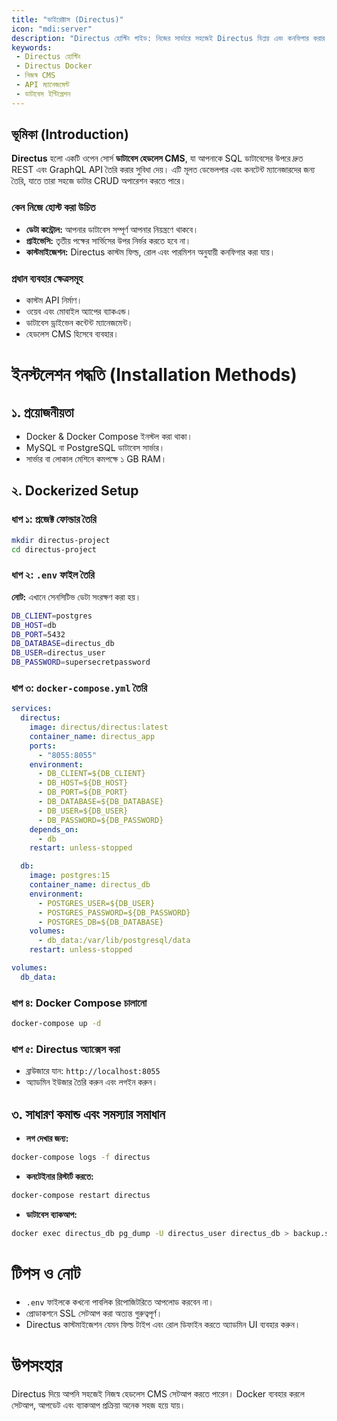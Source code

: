 ```yaml
---
title: "ডাইরেক্টাস (Directus)"
icon: "mdi:server"
description: "Directus হোস্টিং গাইড: নিজের সার্ভারে সহজেই Directus ডিপ্লয় এবং কনফিগার করার সম্পূর্ণ নির্দেশিকা।"
keywords: 
 - Directus হোস্টিং
 - Directus Docker
 - নিজস্ব CMS
 - API ম্যানেজমেন্ট
 - ডাটাবেস ইন্টিগ্রেশন
---
```


## ভূমিকা (Introduction)

**Directus** হলো একটি ওপেন সোর্স **ডাটাবেস হেডলেস CMS**, যা আপনাকে SQL ডাটাবেসের উপরে দ্রুত REST এবং GraphQL API তৈরি করার সুবিধা দেয়। এটি মূলত ডেভেলপার এবং কনটেন্ট ম্যানেজারদের জন্য তৈরি, যাতে তারা সহজে ডাটার CRUD অপারেশন করতে পারে।  

### কেন নিজে হোস্ট করা উচিত
- **ডেটা কন্ট্রোল:** আপনার ডাটাবেস সম্পূর্ণ আপনার নিয়ন্ত্রণে থাকবে।  
- **প্রাইভেসি:** তৃতীয় পক্ষের সার্ভিসের উপর নির্ভর করতে হবে না।  
- **কাস্টমাইজেশন:** Directus কাস্টম ফিল্ড, রোল এবং পারমিশন অনুযায়ী কনফিগার করা যায়।  

### প্রধান ব্যবহার ক্ষেত্রসমূহ
- কাস্টম API নির্মাণ।  
- ওয়েব এবং মোবাইল অ্যাপের ব্যাকএন্ড।  
- ডাটাবেস ড্রাইভেন কন্টেন্ট ম্যানেজমেন্ট।  
- হেডলেস CMS হিসেবে ব্যবহার।  

# ইনস্টলেশন পদ্ধতি (Installation Methods)

## ১. প্রয়োজনীয়তা
- Docker & Docker Compose ইনস্টল করা থাকা।  
- MySQL বা PostgreSQL ডাটাবেস সার্ভার।  
- সার্ভার বা লোকাল মেশিনে কমপক্ষে ১ GB RAM।  

## ২. Dockerized Setup

### ধাপ ১: প্রজেক্ট ফোল্ডার তৈরি

```bash
mkdir directus-project
cd directus-project
```

### ধাপ ২: `.env` ফাইল তৈরি

**নোট:** এখানে সেনসিটিভ ডেটা সংরক্ষণ করা হয়।

```bash title=".env"
DB_CLIENT=postgres
DB_HOST=db
DB_PORT=5432
DB_DATABASE=directus_db
DB_USER=directus_user
DB_PASSWORD=supersecretpassword
```

### ধাপ ৩: `docker-compose.yml` তৈরি

```yaml title="docker-compose.yml"
services:
  directus:
    image: directus/directus:latest
    container_name: directus_app
    ports:
      - "8055:8055"
    environment:
      - DB_CLIENT=${DB_CLIENT}
      - DB_HOST=${DB_HOST}
      - DB_PORT=${DB_PORT}
      - DB_DATABASE=${DB_DATABASE}
      - DB_USER=${DB_USER}
      - DB_PASSWORD=${DB_PASSWORD}
    depends_on:
      - db
    restart: unless-stopped

  db:
    image: postgres:15
    container_name: directus_db
    environment:
      - POSTGRES_USER=${DB_USER}
      - POSTGRES_PASSWORD=${DB_PASSWORD}
      - POSTGRES_DB=${DB_DATABASE}
    volumes:
      - db_data:/var/lib/postgresql/data
    restart: unless-stopped

volumes:
  db_data:
```

### ধাপ ৪: Docker Compose চালানো

```bash
docker-compose up -d
```

### ধাপ ৫: Directus অ্যাক্সেস করা

* ব্রাউজারে যান: `http://localhost:8055`
* অ্যাডমিন ইউজার তৈরি করুন এবং লগইন করুন।

## ৩. সাধারণ কমান্ড এবং সমস্যার সমাধান

* **লগ দেখার জন্য:**

```bash
docker-compose logs -f directus
```

* **কনটেইনার রিস্টার্ট করতে:**

```bash
docker-compose restart directus
```

* **ডাটাবেস ব্যাকআপ:**

```bash
docker exec directus_db pg_dump -U directus_user directus_db > backup.sql
```

# টিপস ও নোট

* `.env` ফাইলকে কখনো পাবলিক রিপোজিটরিতে আপলোড করবেন না।
* প্রোডাকশনে SSL সেটআপ করা অত্যন্ত গুরুত্বপূর্ণ।
* Directus কাস্টমাইজেশন যেমন ফিল্ড টাইপ এবং রোল ডিফাইন করতে অ্যাডমিন UI ব্যবহার করুন।

# উপসংহার

Directus দিয়ে আপনি সহজেই নিজস্ব হেডলেস CMS সেটআপ করতে পারেন। Docker ব্যবহার করলে সেটআপ, আপডেট এবং ব্যাকআপ প্রক্রিয়া অনেক সহজ হয়ে যায়।
